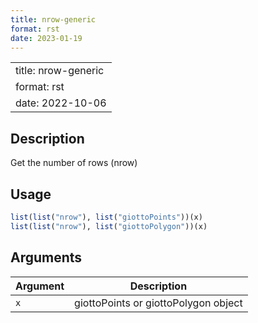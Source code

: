 ```yaml
--- 
title: nrow-generic 
format: rst 
date: 2023-01-19 
--- 
```

--- 
title: nrow-generic 
format: rst 
date: 2022-10-06 
--- 

## Description

Get the number of rows (nrow)


## Usage

```r
list(list("nrow"), list("giottoPoints"))(x)
list(list("nrow"), list("giottoPolygon"))(x)
```


## Arguments

Argument      |Description
------------- |----------------
`x`     |     giottoPoints or giottoPolygon object


